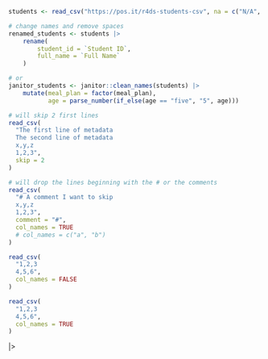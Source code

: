 


```r
students <- read_csv("https://pos.it/r4ds-students-csv", na = c("N/A", ""))

# change names and remove spaces
renamed_students <- students |> 
    rename(
        student_id = `Student ID`,
        full_name = `Full Name`
    )

# or
janitor_students <- janitor::clean_names(students) |> 
    mutate(meal_plan = factor(meal_plan),
           age = parse_number(if_else(age == "five", "5", age)))

# will skip 2 first lines
read_csv(
  "The first line of metadata
  The second line of metadata
  x,y,z
  1,2,3",
  skip = 2
)

# will drop the lines beginning with the # or the comments
read_csv(
  "# A comment I want to skip
  x,y,z
  1,2,3",
  comment = "#",
  col_names = TRUE
  # col_names = c("a", "b")
)

read_csv(
  "1,2,3
  4,5,6",
  col_names = FALSE
)

read_csv(
  "1,2,3
  4,5,6",
  col_names = TRUE
)
```

|> 
